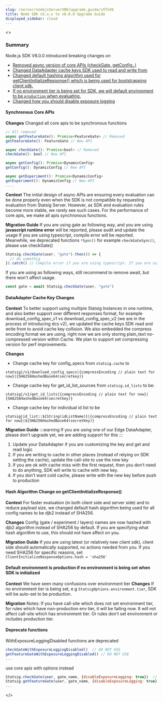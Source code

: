 ```yaml
---
slug: /server/nodejsServerSDK/upgrade_guide/v5ToV6
title: Node SDK v5.x.x to v6.0.0 Upgrade Guide
displayed_sidebar: cloud
---
```

<>
### Summary 

Node.js SDK V6.0.0 introduced breaking changes on 
- [Removed async version of core APIs (checkGate, getConfig..)](#synchronous-core-apis)
- [Changed DataAdapter cache keys SDK used to read and write from](#dataadapter-cache-key-changes)
- [Changed default hashing algorithm used for getClientInitializeResponse() which is being used for bootstrapping client sdk.](#hash-algorithm-change-on-getclientinitializeresponse)
- [If no environment tier is being set for SDK, we will default environment to be `production` when evaluating.](#default-environment-is-production-if-no-environment-is-being-set-when-sdk-is-initialized) 
- [Changed how you should disable exposure logging](#deprecate-functions)

#### Synchronous Core APIs
**Changes**
Changed all core apis to be synchronous functions 
```javascript
// All removed
async getFeatureGate(): Promise<FeatureGate> // Removed
getFeatureGate(): FeatureGate // New API

async checkGate(): Promise<bool> // Removed
checkGate(): bool // New API

async getConfig(): Promise<DynamicConfig>
getConfig(): DynamicConfig // New API

async getExperiment(): Promise<DynamicConfig>
getExperiment(): DynamicConfig // New API
....

```

**Context**
The initial design of async APIs are ensuring every evaluation can be done properly even when the SDK is not compatible by requesting evaluation from Statsig Server. 
However, as SDK and evaluation rules become more stable, we rarely see such cases. For the performance of core apis, we make all apis synchronous functions.

**Migration Guide**
If you are using gate as following way, and you are using **javascript runtime error** will be reported, please audit and update the usage
If you are using typescript, compile error will be reported.
Meanwhile, we deprecated functions `*Sync()` for example `checkGateSync()`, please use checkGate() 
```javascript
Statsig.checkGate(user, "gate").then(() => {
  // do somethig
}).catch() // Compile error if you are using typescript. If you are using javascript, there will be runtime error please audit and 
```
If you are using as following ways, still recommend to remove await, but there won't affect usage.
``` javascript
const gate = await Statsig.checkGate(user, "gate")
```
#### DataAdapter Cache Key Changes
**Context**
To better support using multiple Statsig Instances in one runtime, and also better support over different responses format, for example download_config_spec_v1 vs download_config_spec_v2 (we are in the process of introducing dcs v2), we updated the cache keys SDK read and write from to avoid cache key collision. 
We also embedded the compress encoding format we are using, right now we are only storing plain_text no-compressed version within Cache. We plan to support set compressing version for perf improvements.

**Changes**
- Change cache key for config_specs from `statsig.cache` to 

 `statsig|/v1/download_config_specs|{compressEncoding // plain text for now}|{SHA256HashedBase64(secretkey)}`

- Change cache key for get_id_list_sources from `statsig.id_lists` to be:

`statsig|/v1/get_id_lists|{compressEncoding // plain text for now}|{SHA256HashedBase64(secretkey)}`

- Change cache key for individual id list to be 

`statsig|id_list::${String(idListName)}|{compressEncoding // plain text for now}|${SHA256HashedBase64(secretKey)}`

**Migration Guide**
:::warning
If you are using one of our Edge DataAdapter, please don't upgrade yet, we are adding support for this
:::
1. Update your DataAdapter if you are customizing the key and get and read logic 
2. If you are writing to cache in other places (instead of relying on SDK setting the cache), update the call-site to use the new key
3. If you are ok with cache miss with the first request, then you don’t need to do anything, SDK will write to cache with new key.
4. If you don’t want cold cache, please write with the new key before push to production

#### Hash Algorithm Change on getClientInitializeResponse() 
**Context**
For faster evaluation (in both client side and server side) and to reduce payload size, we changed default hash algorithm being used for all config names to be djb2 instead of SHA256. 

**Changes**
Config (gate / experiment / layers) names are now hashed with djb2 algorithm instead of SHA256 by default. If you are specifying what hash algorithm to use, this should not have affect on you. 

**Migration Guide**
If you are using latest (or relatively new client sdk), client side should automatically supported, no actions needed from you. 
If you need SHA256 for specific reasons, set `ClientInitializeResponseOptions.hash = 'sha256'`

#### Default environment is production if no environment is being set when SDK is initialized
**Context**
We have seen many confusions over environment tier 
**Changes**
If no environment tier is being set, e.g `StatsigOptions.environment.tier`, SDK will be auto-set to be production.

**Migration**
Notes: If you have call-site which does not set environment tier, for rules which have non-production env tier, it will be failing now.
It will not affect call-site which has environment tier. Or rules don't set environment or includes production tier. 

#### Deprecate functions
WithExposureLoggingDisabled functions are deprecated
```javascript
checkGateWithExposureLoggingDisabled()  // DO NOT USE
getFeatureGateWithExposureLoggingDisabled() // DO NOT USE
...
```
use core apis with options instead

```javascript
Statsig.checkGate(user, gate_name, {disableExposureLogging: true})  // Use
Statsig.getFeatureGate(user, gate_name, {disableExposureLogging: true})  // USE
...
```
</>
